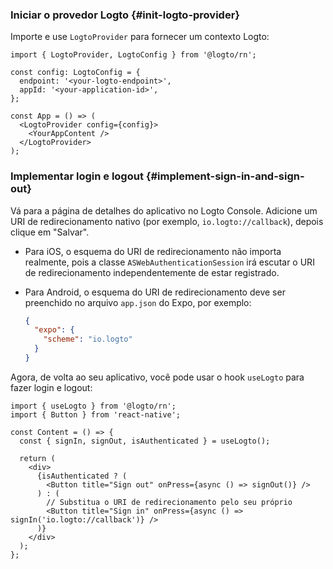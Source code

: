 
### Iniciar o provedor Logto \{#init-logto-provider}

Importe e use `LogtoProvider` para fornecer um contexto Logto:

```tsx title="App.tsx"
import { LogtoProvider, LogtoConfig } from '@logto/rn';

const config: LogtoConfig = {
  endpoint: '<your-logto-endpoint>',
  appId: '<your-application-id>',
};

const App = () => (
  <LogtoProvider config={config}>
    <YourAppContent />
  </LogtoProvider>
);
```

### Implementar login e logout \{#implement-sign-in-and-sign-out}

<SignInFlowSummary />

Vá para a página de detalhes do aplicativo no Logto Console. Adicione um URI de redirecionamento nativo (por exemplo, `io.logto://callback`), depois clique em "Salvar".

- Para iOS, o esquema do URI de redirecionamento não importa realmente, pois a classe `ASWebAuthenticationSession` irá escutar o URI de redirecionamento independentemente de estar registrado.
- Para Android, o esquema do URI de redirecionamento deve ser preenchido no arquivo `app.json` do Expo, por exemplo:

  ```json title="app.json"
  {
    "expo": {
      "scheme": "io.logto"
    }
  }
  ```

Agora, de volta ao seu aplicativo, você pode usar o hook `useLogto` para fazer login e logout:

```tsx title="App.tsx"
import { useLogto } from '@logto/rn';
import { Button } from 'react-native';

const Content = () => {
  const { signIn, signOut, isAuthenticated } = useLogto();

  return (
    <div>
      {isAuthenticated ? (
        <Button title="Sign out" onPress={async () => signOut()} />
      ) : (
        // Substitua o URI de redirecionamento pelo seu próprio
        <Button title="Sign in" onPress={async () => signIn('io.logto://callback')} />
      )}
    </div>
  );
};
```

<Checkpoint />

